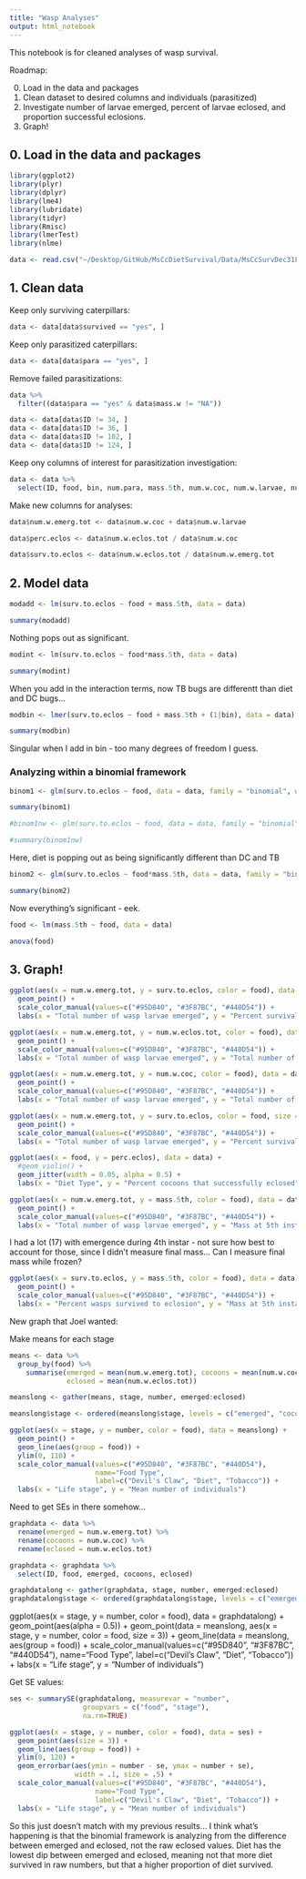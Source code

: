 ```yaml
---
title: "Wasp Analyses"
output: html_notebook
---
```


This notebook is for cleaned analyses of wasp survival. 

Roadmap: 

0. Load in the data and packages
1. Clean dataset to desired columns and individuals (parasitized)
2. Investigate number of larvae emerged, percent of larvae eclosed, and proportion successful eclosions. 
3. Graph!

## 0. Load in the data and packages

```r
library(ggplot2)
library(plyr)
library(dplyr)
library(lme4)
library(lubridate)
library(tidyr)
library(Rmisc)
library(lmerTest)
library(nlme)
```

```r
data <- read.csv("~/Desktop/GitHub/MsCcDietSurvival/Data/MsCcSurvDec31FINAL.csv", header = TRUE)
```


## 1. Clean data

Keep only surviving caterpillars:

```r
data <- data[data$survived == "yes", ]
```

Keep only parasitized caterpillars: 

```r
data <- data[data$para == "yes", ]
```

Remove failed parasitizations:

```r
data %>%
  filter((data$para == "yes" & data$mass.w != "NA"))

data <- data[data$ID != 34, ]
data <- data[data$ID != 36, ]
data <- data[data$ID != 102, ]
data <- data[data$ID != 124, ]

```

Keep ony columns of interest for parasitization investigation: 

```r
data <- data %>%
  select(ID, food, bin, num.para, mass.5th, num.w.coc, num.w.larvae, num.w.eclos.tot)
```

Make new columns for analyses:

```r
data$num.w.emerg.tot <- data$num.w.coc + data$num.w.larvae

data$perc.eclos <- data$num.w.eclos.tot / data$num.w.coc

data$surv.to.eclos <- data$num.w.eclos.tot / data$num.w.emerg.tot
```

## 2. Model data

```r
modadd <- lm(surv.to.eclos ~ food + mass.5th, data = data)

summary(modadd)
```
Nothing pops out as significant. 

```r
modint <- lm(surv.to.eclos ~ food*mass.5th, data = data)

summary(modint)
```
When you add in the interaction terms, now TB bugs are differentt than diet and DC bugs... 

```r
modbin <- lmer(surv.to.eclos ~ food + mass.5th + (1|bin), data = data)

summary(modbin)
```

Singular when I add in bin - too many degrees of freedom I guess.

### Analyzing within a binomial framework

```r
binom1 <- glm(surv.to.eclos ~ food, data = data, family = "binomial", weights = num.w.emerg.tot)

summary(binom1)

#binom1nw <- glm(surv.to.eclos ~ food, data = data, family = "binomial")

#summary(binom1nw)
```

Here, diet is popping out as being significantly different than DC and TB

```r
binom2 <- glm(surv.to.eclos ~ food*mass.5th, data = data, family = "binomial", weights = num.w.emerg.tot)

summary(binom2)
```

Now everything's significant - eek. 

```r
food <- lm(mass.5th ~ food, data = data)

anova(food)
```



## 3. Graph! 

```r
ggplot(aes(x = num.w.emerg.tot, y = surv.to.eclos, color = food), data = data) + 
  geom_point() + 
  scale_color_manual(values=c("#95D840", "#3F87BC", "#440D54")) + 
  labs(x = "Total number of wasp larvae emerged", y = "Percent survival to adulthood")
```


```r
ggplot(aes(x = num.w.emerg.tot, y = num.w.eclos.tot, color = food), data = data) + 
  geom_point() + 
  scale_color_manual(values=c("#95D840", "#3F87BC", "#440D54")) + 
  labs(x = "Total number of wasp larvae emerged", y = "Total number of wasp larvae eclosed")
```

```r
ggplot(aes(x = num.w.emerg.tot, y = num.w.coc, color = food), data = data) + 
  geom_point() + 
  scale_color_manual(values=c("#95D840", "#3F87BC", "#440D54")) + 
  labs(x = "Total number of wasp larvae emerged", y = "Total number of wasp cocoons")
```


```r
ggplot(aes(x = num.w.emerg.tot, y = surv.to.eclos, color = food, size = num.para), data = data) + 
  geom_point() + 
  scale_color_manual(values=c("#95D840", "#3F87BC", "#440D54")) + 
  labs(x = "Total number of wasp larvae emerged", y = "Percent survival to adulthood")
```

```r
ggplot(aes(x = food, y = perc.eclos), data = data) + 
  #geom_violin() + 
  geom_jitter(width = 0.05, alpha = 0.5) + 
  labs(x = "Diet Type", y = "Percent cocoons that successfully eclosed")
```

```r
ggplot(aes(x = num.w.emerg.tot, y = mass.5th, color = food), data = data) + 
  geom_point() + 
  scale_color_manual(values=c("#95D840", "#3F87BC", "#440D54")) + 
  labs(x = "Total number of wasp larvae emerged", y = "Mass at 5th instar")
```

I had a lot (17) with emergence during 4th instar - not sure how best to account for those, since I didn't measure final mass... Can I measure final mass while frozen?

```r
ggplot(aes(x = surv.to.eclos, y = mass.5th, color = food), data = data) + 
  geom_point() + 
  scale_color_manual(values=c("#95D840", "#3F87BC", "#440D54")) + 
  labs(x = "Percent wasps survived to eclosion", y = "Mass at 5th instar")
```

New graph that Joel wanted: 

Make means for each stage

```r
means <- data %>%
  group_by(food) %>%
    summarise(emerged = mean(num.w.emerg.tot), cocoons = mean(num.w.coc), 
              eclosed = mean(num.w.eclos.tot))

meanslong <- gather(means, stage, number, emerged:eclosed)

meanslong$stage <- ordered(meanslong$stage, levels = c("emerged", "cocoons", "eclosed"))
```

```r
ggplot(aes(x = stage, y = number, color = food), data = meanslong) + 
  geom_point() + 
  geom_line(aes(group = food)) + 
  ylim(0, 110) + 
  scale_color_manual(values=c("#95D840", "#3F87BC", "#440D54"),
                     name="Food Type",
                     label=c("Devil's Claw", "Diet", "Tobacco")) + 
  labs(x = "Life stage", y = "Mean number of individuals")
```

Need to get SEs in there somehow... 

```r
graphdata <- data %>%
  rename(emerged = num.w.emerg.tot) %>%
  rename(cocoons = num.w.coc) %>%
  rename(eclosed = num.w.eclos.tot)

graphdata <- graphdata %>%
  select(ID, food, emerged, cocoons, eclosed)

graphdatalong <- gather(graphdata, stage, number, emerged:eclosed)
graphdatalong$stage <- ordered(graphdatalong$stage, levels = c("emerged", "cocoons", "eclosed"))
```



ggplot(aes(x = stage, y = number, color = food), data = graphdatalong) + 
  geom_point(aes(alpha = 0.5)) + 
  geom_point(data = meanslong, aes(x = stage, y = number, color = food, size = 3)) + 
  geom_line(data = meanslong, aes(group = food)) + 
  scale_color_manual(values=c("#95D840", "#3F87BC", "#440D54"),
                     name="Food Type",
                     label=c("Devil's Claw", "Diet", "Tobacco")) + 
  labs(x = "Life stage", y = "Number of individuals") 


Get SE values: 

```r
ses <- summarySE(graphdatalong, measurevar = "number",
                  groupvars = c("food", "stage"),
                  na.rm=TRUE)
```

```r
ggplot(aes(x = stage, y = number, color = food), data = ses) + 
  geom_point(aes(size = 3)) + 
  geom_line(aes(group = food)) + 
  ylim(0, 120) + 
  geom_errorbar(aes(ymin = number - se, ymax = number + se),
                width = .1, size = .5) +
  scale_color_manual(values=c("#95D840", "#3F87BC", "#440D54"),
                     name="Food Type",
                     label=c("Devil's Claw", "Diet", "Tobacco")) + 
  labs(x = "Life stage", y = "Mean number of individuals")
```

So this just doesn't match with my previous results... I think what's happening is that the binomial framework is analyzing from the difference between emerged and eclosed, not the raw eclosed values. Diet has the lowest dip between emerged and eclosed, meaning not that more diet survived in raw numbers, but that a higher proportion of diet survived. 
